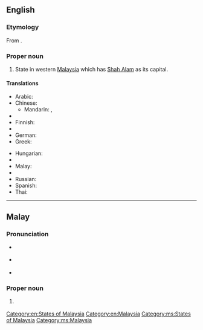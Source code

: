 ==English==
{{wikipedia}}

===Etymology===
From {{etyl|ms}} {{term|Selangor|lang=ms}}.

===Proper noun===
{{en-proper noun}}

# State in western [[Malaysia]] which has [[Shah Alam]] as its capital.

====Translations====
{{trans-top|western Malaysian state}}
* Arabic: {{t|ar|سلانغور دار الإحسان|f|tr=salanghur darul-’eHsaan}}
* Chinese:
** Mandarin: {{t-|cmn|雪蘭莪|sc=Hani}}, {{t-|cmn|雪兰莪|tr=Xuělán'é|sc=Hani}}
* {{trreq|nl}}
* Finnish: {{t-|fi|Selangor}}
* {{trreq|fr}}
* German: {{t|de|Selangor}}
* Greek: {{t|el|Σελανγκόρ|f|tr=Selangór}}
{{trans-mid}}
* Hungarian: {{t|hu|Selangor}}
* {{trreq|ja}}
* Malay: {{t|ms|Selangor}}
* {{trreq|pt}}
* Russian: {{t|ru|Селангор|m|tr=S'elángor}}
* Spanish: {{t-|es|Selangor}}
* Thai: {{t|th|สลังงอร์|tr=sàlăngngor}}
{{trans-bottom}}

[[Category:en:States of Malaysia]]
[[Category:en:Malaysia]]

----

==Malay==

===Pronunciation===
* {{a|Johor-Selangor}} {{IPA|/səlaŋo(r)/|lang=ms}}
* {{a|Riau-Lingga}} {{IPA|/səlaŋʊ(r)/|lang=ms}}
* {{rhymes|ə|lang=ms}}

===Proper noun===
{{head|ms|proper noun}}

# {{l|en|Selangor}} {{qualifier|western Malaysian state}}

[[Category:ms:States of Malaysia]]
[[Category:ms:Malaysia]]